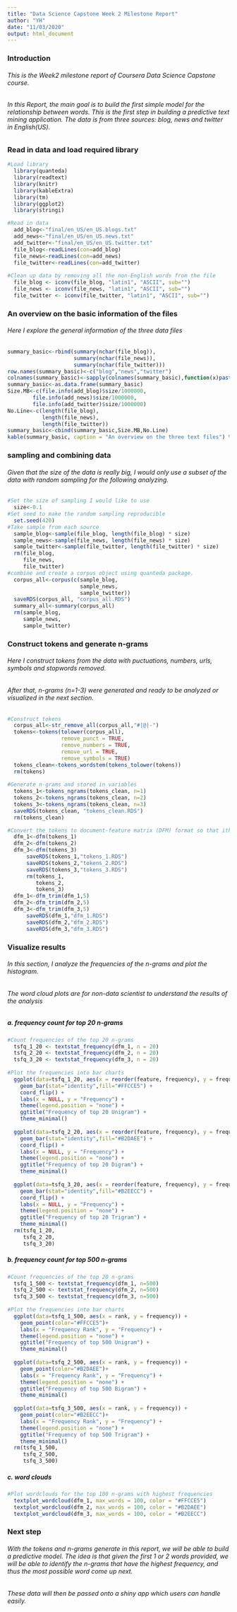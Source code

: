 ---
title: "Data Science Capstone Week 2 Milestone Report"
author: "YH"
date: "11/03/2020"
output: html_document
---
### Introduction
###### This is the Week2 milestone report of Coursera Data Science Capstone course. 
###### In this Report, the main goal is to build the first simple model for the relationship between words. This is the first step in building a predictive text mining application. The data is from three sources: blog, news and twitter in English(US).

### Read in data and load required library
```{r readin data,echo=TRUE, message=FALSE, warning=FALSE}
#Load library
  library(quanteda)
  library(readtext)
  library(knitr)
  library(kableExtra)
  library(tm)
  library(ggplot2)
  library(stringi)

#Read in data
  add_blog<-"final/en_US/en_US.blogs.txt"
  add_news<-"final/en_US/en_US.news.txt"
  add_twitter<-"final/en_US/en_US.twitter.txt"
  file_blog<-readLines(con=add_blog)
  file_news<-readLines(con=add_news)
  file_twitter<-readLines(con=add_twitter)
  
#Clean up data by removing all the non-English words from the file
  file_blog <- iconv(file_blog, "latin1", "ASCII", sub="")
  file_news <- iconv(file_news, "latin1", "ASCII", sub="")
  file_twitter <- iconv(file_twitter, "latin1", "ASCII", sub="")
```

### An overview on the basic information of the files
###### Here I explore the general information of the three data files
```{r overview}
summary_basic<-rbind(summary(nchar(file_blog)),
                     summary(nchar(file_news)),
                     summary(nchar(file_twitter)))
row.names(summary_basic)<-c("blog","news","twitter")
colnames(summary_basic)<-sapply(colnames(summary_basic),function(x)paste("nchar.",x,collapse = ""))
summary_basic<-as.data.frame(summary_basic)
Size.MB<-c(file.info(add_blog)$size/1000000,
        file.info(add_news)$size/1000000,
        file.info(add_twitter)$size/1000000)
No.Line<-c(length(file_blog),
           length(file_news),
           length(file_twitter))
summary_basic<-cbind(summary_basic,Size.MB,No.Line)
kable(summary_basic, caption = "An overview on the three text files") %>% kable_styling()
```

### sampling and combining data
###### Given that the size of the data is really big, I would only use a subset of the data with random sampling for the following analyzing.
```{r subset, echo=TRUE }
#Set the size of sampling I would like to use
  size<-0.1
#Set seed to make the random sampling reproducible
  set.seed(420)
#Take sample from each source
  sample_blog<-sample(file_blog, length(file_blog) * size)
  sample_news<-sample(file_news, length(file_news) * size)
  sample_twitter<-sample(file_twitter, length(file_twitter) * size)
  rm(file_blog,
     file_news,
     file_twitter)
#combine and create a corpus object using quanteda package.
  corpus_all<-corpus(c(sample_blog,
                       sample_news,
                       sample_twitter))
  saveRDS(corpus_all, "corpus_all.RDS")
  summary_all<-summary(corpus_all)
  rm(sample_blog,
     sample_news,
     sample_twitter)
```

### Construct tokens and generate n-grams
###### Here I construct tokens from the data with puctuations, numbers, urls, symbols and stopwords removed. 
###### After that, n-grams (n=1-3) were generated and ready to be analyzed or visualized in the next section.
```{r tokens, echo=TRUE}
#Construct tokens
  corpus_all<-str_remove_all(corpus_all,"#|@|-")
  tokens<-tokens(tolower(corpus_all),
                 remove_punct = TRUE,
                 remove_numbers = TRUE,
                 remove_url = TRUE,
                 remove_symbols = TRUE)
  tokens_clean<-tokens_wordstem(tokens_tolower(tokens))
  rm(tokens)
  
#Generate n-grams and stored in variables
  tokens_1<-tokens_ngrams(tokens_clean, n=1)
  tokens_2<-tokens_ngrams(tokens_clean, n=2)
  tokens_3<-tokens_ngrams(tokens_clean, n=3)
  saveRDS(tokens_clean, "tokens_clean.RDS")
  rm(tokens_clean)

#Convert the tokens to document-feature matrix (DFM) format so that ithey are prepared to be passed onto other functions in the package for analysis.
  dfm_1<-dfm(tokens_1)
  dfm_2<-dfm(tokens_2)
  dfm_3<-dfm(tokens_3)
      saveRDS(tokens_1,"tokens_1.RDS")
      saveRDS(tokens_2,"tokens_2.RDS")
      saveRDS(tokens_3,"tokens_3.RDS")
      rm(tokens_1,
         tokens_2,
         tokens_3)
  dfm_1<-dfm_trim(dfm_1,5)
  dfm_2<-dfm_trim(dfm_2,5)
  dfm_3<-dfm_trim(dfm_3,5)
      saveRDS(dfm_1,"dfm_1.RDS")
      saveRDS(dfm_2,"dfm_2.RDS")
      saveRDS(dfm_3,"dfm_3.RDS")
```

### Visualize results
###### In this section, I analyze the frequencies of the n-grams and plot the histogram.
###### The word cloud plots are for non-data scientist to understand the results of the analysis
##### a. frequency count for top 20 n-grams
```{r ngram frequency}
#Count frequencies of the top 20 n-grams
  tsfq_1_20 <- textstat_frequency(dfm_1, n = 20)
  tsfq_2_20 <- textstat_frequency(dfm_2, n = 20)
  tsfq_3_20 <- textstat_frequency(dfm_3, n = 20)
  
#Plot the frequencies into bar charts
  ggplot(data=tsfq_1_20, aes(x = reorder(feature, frequency), y = frequency)) +
    geom_bar(stat="identity",fill="#FFCCE5") +
    coord_flip() +
    labs(x = NULL, y = "Frequency") +
    theme(legend.position = "none") +
    ggtitle("Frequency of top 20 Unigram") + 
    theme_minimal()
  
  ggplot(data=tsfq_2_20, aes(x = reorder(feature, frequency), y = frequency)) +
    geom_bar(stat="identity",fill="#B2DAEE") +
    coord_flip() +
    labs(x = NULL, y = "Frequency") +
    theme(legend.position = "none") +
    ggtitle("Frequency of top 20 Digram") + 
    theme_minimal()
  
  ggplot(data=tsfq_3_20, aes(x = reorder(feature, frequency), y = frequency)) +
    geom_bar(stat="identity",fill="#B2EECC") +
    coord_flip() +
    labs(x = NULL, y = "Frequency") +
    theme(legend.position = "none") +
    ggtitle("Frequency of top 20 Trigram") + 
    theme_minimal()
  rm(tsfq_1_20,
     tsfq_2_20,
     tsfq_3_20)
```

##### b. frequency count for top 500 n-grams
```{r ngram frequency}
#Count frequencies of the top 20 n-grams
  tsfq_1_500 <- textstat_frequency(dfm_1, n=500)
  tsfq_2_500 <- textstat_frequency(dfm_2, n=500)
  tsfq_3_500 <- textstat_frequency(dfm_3, n=500)
  
#Plot the frequencies into bar charts
  ggplot(data=tsfq_1_500, aes(x = rank, y = frequency)) +
    geom_point(color="#FFCCE5")+
    labs(x = "Frequency Rank", y = "Frequency") +
    theme(legend.position = "none") +
    ggtitle("Frequency of top 500 Unigram") + 
    theme_minimal()
  
  ggplot(data=tsfq_2_500, aes(x = rank, y = frequency)) +
    geom_point(color="#B2DAEE")+
    labs(x = "Frequency Rank", y = "Frequency") +
    theme(legend.position = "none") +
    ggtitle("Frequency of top 500 Bigram") + 
    theme_minimal()
  
  ggplot(data=tsfq_3_500, aes(x = rank, y = frequency)) +
    geom_point(color="#B2EECC")+
    labs(x = "Frequency Rank", y = "Frequency") +
    theme(legend.position = "none") +
    ggtitle("Frequency of top 500 Trigram") + 
    theme_minimal()
  rm(tsfq_1_500,
     tsfq_2_500,
     tsfq_3_500)
```
##### c. word clouds
```{r word cloud, out.width= "75%", fig.align="left"}
#Plot wordclouds for the top 100 n-grams with highest frequencies
  textplot_wordcloud(dfm_1, max_words = 100, color = "#FFCCE5")
  textplot_wordcloud(dfm_2, max_words = 100, color = "#B2DAEE")
  textplot_wordcloud(dfm_3, max_words = 100, color = "#B2EECC")
```

### Next step
###### With the tokens and n-grams generate in this report, we will be able to build a predictive model. The idea is that given the first 1 or 2 words provided, we will be able to identify the n-grams that have the highest frequency, and thus the most possible word come up next.
###### These data will then be passed onto a shiny app which users can handle easily.
